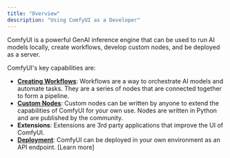 ```yaml
---
title: "Overview"
description: "Using ComfyUI as a Developer"
---
```


ComfyUI is a powerful GenAI inference engine that can be used to run AI models locally, create workflows, develop custom nodes, and be deployed as a server.

ComfyUI's key capabilities are:

- **[Creating Workflows](/development/core-concepts/workflow)**: Workflows are a way to orchestrate AI models and automate tasks. They are a series of nodes that are connected together to form a pipeline.
- **[Custom Nodes](/custom-nodes/overview)**: Custom nodes can be written by anyone to extend the capabilities of ComfyUI for your own use. Nodes are written in Python and are published by the community.
- **Extensions**: Extensions are 3rd party applications that improve the UI of ComfyUI.
- **[Deployment](/development/comfyui-server/comms_overview)**: ComfyUI can be deployed in your own environment as an API endpoint. [Learn more]

